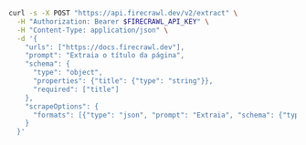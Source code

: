```bash cURL
curl -s -X POST "https://api.firecrawl.dev/v2/extract" \
  -H "Authorization: Bearer $FIRECRAWL_API_KEY" \
  -H "Content-Type: application/json" \
  -d '{
    "urls": ["https://docs.firecrawl.dev"],
    "prompt": "Extraia o título da página",
    "schema": {
      "type": "object",
      "properties": {"title": {"type": "string"}},
      "required": ["title"]
    },
    "scrapeOptions": {
      "formats": [{"type": "json", "prompt": "Extraia", "schema": {"type": "object"}}]
    }
  }'
```
